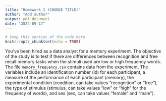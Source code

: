 ```yaml
---
title: "Homework 1 (CHANGE TITLE)"
author: "Add author"
output: pdf_document
date: "2024-09-17"
---
```


```r
# keep this section of the code here
knitr::opts_chunk$set(echo = TRUE)
```

You've been hired as a data analyst for a memory experiment. The objective of 
the study is to test if there are differences between recognition and free 
recall memory tasks when the stimuli used are low or high frequency words. The
file `memory_frequency.csv` contains data from the experiment. The variables
include an identification number (id) for each participant, a measure of the 
performance of each participant (memory), the experimental condition (condition,
can take values "recognition" or "free"), the type of stimulus (stimulus, can 
take values "low" or "high" for the frequency of words), and sex (sex, can take
values "female" and "male").

